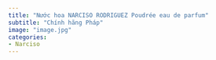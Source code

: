 ```yaml
---
title: "Nước hoa NARCISO RODRIGUEZ Poudrée eau de parfum"
subtitle: "Chính hãng Pháp"
image: "image.jpg"
categories:
- Narciso
---
```

